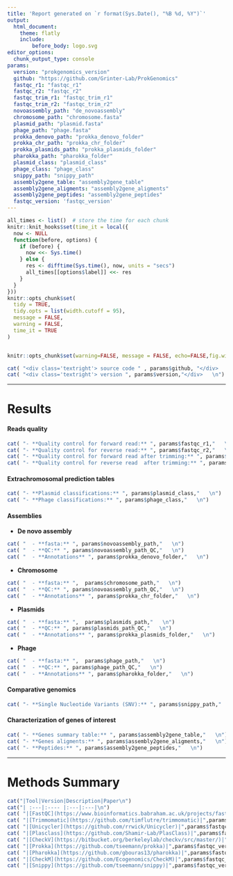 ```yaml
---
title: 'Report generated on `r format(Sys.Date(), "%B %d, %Y")`'
output:
  html_document:
    theme: flatly
    include:
        before_body: logo.svg
editor_options: 
  chunk_output_type: console
params:  
  version: "prokgenomics_version"
  github: "https://github.com/Grinter-Lab/ProkGenomics"
  fastqc_r1: "fastqc_r1"
  fastqc_r2: "fastqc_r2"
  fastqc_trim_r1: "fastqc_trim_r1"
  fastqc_trim_r2: "fastqc_trim_r2"
  novoassembly_path: "de_novoassembly"
  chromosome_path: "chromosome.fasta"
  plasmid_path: "plasmid.fasta"
  phage_path: "phage.fasta"
  prokka_denovo_path: "prokka_denovo_folder"
  prokka_chr_path: "prokka_chr_folder"
  prokka_plasmids_path: "prokka_plasmids_folder"
  pharokka_path: "pharokka_folder"
  plasmid_class: "plasmid_class"
  phage_class: "phage_class"
  snippy_path: "snippy_path"
  assembly2gene_table: "assembly2gene_table"
  assembly2gene_aligments: "assembly2gene_aligments"
  assembly2gene_peptides: "assembly2gene_peptides"
  fastqc_version: 'fastqc_version'
---
```





```r

all_times <- list()  # store the time for each chunk
knitr::knit_hooks$set(time_it = local({
  now <- NULL
  function(before, options) {
    if (before) {
      now <<- Sys.time()
    } else {
      res <- difftime(Sys.time(), now, units = "secs")
      all_times[[options$label]] <<- res
    }
  }
}))
knitr::opts_chunk$set(
  tidy = TRUE,
  tidy.opts = list(width.cutoff = 95),
  message = FALSE,
  warning = FALSE,
  time_it = TRUE
)


knitr::opts_chunk$set(warning=FALSE, message = FALSE, echo=FALSE,fig.width =8,fig.height = 6)

```
 


```r
cat( "<div class='textright'> source code " , params$github, "</div>   \n")
cat( "<div class='textright'> version ", params$version,"</div>   \n")
```


*** 
# **Results**

#### **Reads quality**

```r
cat( "- **Quality control for forward read:** ", params$fastqc_r1,"   \n")
cat( "- **Quality control for reverse read:** ", params$fastqc_r2,"   \n")
cat( "- **Quality control for forward read after trimming:** ", params$fastqc_trim_r1,"   \n")
cat( "- **Quality control for reverse read  after trimming:** ", params$fastqc_trim_r2,"   \n")

```


#### **Extrachromosomal prediction tables**

```r
cat( "- **Plasmid classifications:** ", params$plasmid_class,"   \n")
cat( "- **Phage classifications:** ", params$phage_class,"   \n")

```


#### **Assemblies**

- **De novo assembly**

```r

cat( "  - **fasta:** ", params$novoassembly_path,"   \n")
cat( "  - **QC:** ", params$novoassembly_path_QC,"   \n")
cat( "  - **Annotations** ", params$prokka_denovo_folder,"   \n")
```

- **Chromosome**

```r

cat( "  - **fasta:** ",  params$chromosome_path,"   \n")
cat( "  - **QC:** ", params$novoassembly_path_QC,"   \n")
cat( "  - **Annotations** ", params$prokka_chr_folder,"   \n")
```

- **Plasmids**

```r

cat( "  - **fasta:** ",  params$plasmids_path,"   \n")
cat( "  - **QC:** ", params$plasmids_path_QC,"   \n")
cat( "  - **Annotations** ", params$prokka_plasmids_folder,"   \n")
```

- **Phage**

```r

cat( "  - **fasta:** ",  params$phage_path,"   \n")
cat( "  - **QC:** ", params$phage_path_QC,"   \n")
cat( "  - **Annotations** ", params$pharokka_folder,"   \n")
```

#### **Comparative genomics**

```r
cat( "- **Single Nucleotide Variants (SNV):** ", params$snippy_path,"   \n")

```

#### **Characterization of genes of interest**

```r
cat( "- **Genes summary table:** ", params$assembly2gene_table,"   \n")
cat( "- **Genes aligments:** ", params$assembly2gene_aligments,"   \n")
cat( "- **Peptides:** ", params$assembly2gene_peptides,"   \n")

```

***

# **Methods Summary**

```r

cat("|Tool|Version|Description|Paper\n")
cat("| :---|:---- |:---|:---|\n")
cat( "|[FastQC](https://www.bioinformatics.babraham.ac.uk/projects/fastqc/)|",params$fastqc_version,"|Sequence quality controls|Andrews S. (2010). FastQC: a quality control tool for high throughput sequence data. Available online at: http://www.bioinformatics.babraham.ac.uk/projects/fastqc|\n")
cat( "|[Trimmomatic](https://github.com/timflutre/trimmomatic)|",params$fastqc_version,"|Trim primer adaptor from reads|Bolger AM, Lohse M, Usadel B. Trimmomatic: a flexible trimmer for Illumina sequence data. Bioinformatics. 2014 Aug 1;30(15):2114-20. doi: 10.1093/bioinformatics/btu170. Epub 2014 Apr 1. PMID: 24695404; PMCID: PMC4103590. https://www.ncbi.nlm.nih.gov/pmc/articles/PMC4103590/|\n")
cat( "|[Unicycler](https://github.com/rrwick/Unicycler)|",params$fastqc_version,"|De novo assembly|Wick RR, Judd LM, Gorrie CL, Holt KE (2017) Unicycler: Resolving bacterial genome assemblies from short and long sequencing reads. PLOS Computational Biology 13(6): e1005595. https://doi.org/10.1371/journal.pcbi.1005595|\n")
cat( "|[Plasclass](https://github.com/Shamir-Lab/PlasClass)|",params$fastqc_version,"|Plasmids prediction|Pellow D, Mizrahi I, Shamir R (2020) PlasClass improves plasmid sequence classification. PLOS Computational Biology 16(4): e1007781. https://doi.org/10.1371/journal.pcbi.1007781|\n")
cat( "|[CheckV](https://bitbucket.org/berkeleylab/checkv/src/master/)|",params$fastqc_version,"|Phage prediction|Nayfach, S., Camargo, A.P., Schulz, F. et al. CheckV assesses the quality and completeness of metagenome-assembled viral genomes. Nat Biotechnol 39, 578–585 (2021). https://doi.org/10.1038/s41587-020-00774-7|\n")
cat( "|[Prokka](https://github.com/tseemann/prokka)|",params$fastqc_version,"|Prokaryotic gene annotation|Torsten Seemann, Prokka: rapid prokaryotic genome annotation, Bioinformatics, Volume 30, Issue 14, July 2014, Pages 2068–2069, https://doi.org/10.1093/bioinformatics/btu153|\n")
cat( "|[Pharokka](https://github.com/gbouras13/pharokka)|",params$fastqc_version,"|Phage gene annotation|Bouras G, Nepal R, Houtak G, Psaltis AJ, Wormald PJ, Vreugde S. Pharokka: a fast scalable bacteriophage annotation tool. Bioinformatics. 2023 Jan 1;39(1):btac776. doi: 10.1093/bioinformatics/btac776. PMID: 36453861; PMCID: PMC9805569. https://www.ncbi.nlm.nih.gov/pmc/articles/PMC9805569/|\n")
cat( "|[CheckM](https://github.com/Ecogenomics/CheckM)|",params$fastqc_version,"|Assembly quality controls|Parks DH, Imelfort M, Skennerton CT, Hugenholtz P, Tyson GW. CheckM: assessing the quality of microbial genomes recovered from isolates, single cells, and metagenomes. Genome Res. 2015 Jul;25(7):1043-55. doi: 10.1101/gr.186072.114. Epub 2015 May 14. PMID: 25977477; PMCID: PMC4484387. https://www.ncbi.nlm.nih.gov/pmc/articles/PMC4484387/|\n")
cat( "|[Snippy](https://github.com/tseemann/snippy)|",params$fastqc_version,"|Single Nucleotide Variant (SNV) detection|\n")








```



<style type="text/css">

h1.title {
  font-size: 16px;
  color: DarkGray;
  text-align: right;
  
}

.textright {
  font-size: 16px;
  color: DarkGray;
  text-align: right;

}
</style>
